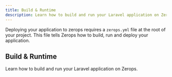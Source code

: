 ```yaml
---
title: Build & Runtime
description: Learn how to build and run your Laravel application on Zerops.
---
```


Deploying your application to zerops requires a `zerops.yml` file at the root of your project. This file tells Zerops how to build, run and deploy your application.

## Build & Runtime

Learn how to build and run your Laravel application on Zerops.

